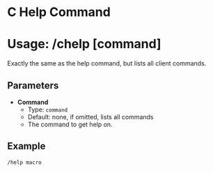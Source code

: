 # C Help Command
# Usage: /chelp \[command]
Exactly the same as the help command, but lists all client commands.

## Parameters
- **Command**
  + Type: `command`
  + Default: none, if omitted, lists all commands
  + The command to get help on.

## Example
`/help macro`
